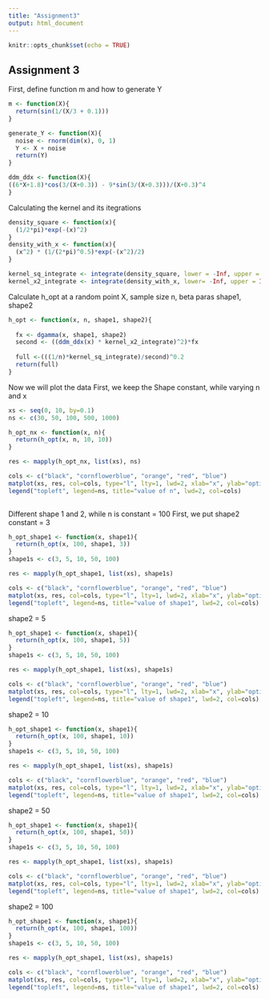 ```yaml
---
title: "Assignment3"
output: html_document
---
```


```r
knitr::opts_chunk$set(echo = TRUE)
```

## Assignment 3
First, define function m and how to generate Y

```r
m <- function(X){
  return(sin(1/(X/3 + 0.1)))
}

generate_Y <- function(X){
  noise <- rnorm(dim(x), 0, 1)
  Y <- X + noise
  return(Y)
}

ddm_ddx <- function(X){
((6*X+1.8)*cos(3/(X+0.3)) - 9*sin(3/(X+0.3)))/(X+0.3)^4
}
```
Calculating the kernel and its itegrations
```r

density_square <- function(x){
  (1/2*pi)*exp(-(x)^2)
}
density_with_x <- function(x){
  (x^2) * (1/(2*pi)^0.5)*exp(-(x^2)/2)
}

kernel_sq_integrate <- integrate(density_square, lower = -Inf, upper = Inf)$value
kernel_x2_integrate <- integrate(density_with_x, lower= -Inf, upper = Inf)$value


```
Calculate h_opt at a random point X, sample size n, beta paras shape1, shape2
```r
h_opt <- function(x, n, shape1, shape2){
  
  fx <- dgamma(x, shape1, shape2)
  second <- ((ddm_ddx(x) * kernel_x2_integrate)^2)*fx
  
  full <-(((1/n)*kernel_sq_integrate)/second)^0.2
  return(full)
}


```
Now we will plot the data
First, we keep the Shape constant, while varying n and x

```r
xs <- seq(0, 10, by=0.1)
ns <- c(30, 50, 100, 500, 1000)

h_opt_nx <- function(x, n){
  return(h_opt(x, n, 10, 10))
}

res <- mapply(h_opt_nx, list(xs), ns)

cols <- c("black", "cornflowerblue", "orange", "red", "blue")
matplot(xs, res, col=cols, type="l", lty=1, lwd=2, xlab="x", ylab="optimal h")
legend("topleft", legend=ns, title="value of n", lwd=2, col=cols)
 
```

Different shape 1 and 2, while n is constant = 100
First, we put shape2 constant = 3
```r

h_opt_shape1 <- function(x, shape1){
  return(h_opt(x, 100, shape1, 3))
}
shape1s <- c(3, 5, 10, 50, 100)

res <- mapply(h_opt_shape1, list(xs), shape1s)

cols <- c("black", "cornflowerblue", "orange", "red", "blue")
matplot(xs, res, col=cols, type="l", lty=1, lwd=2, xlab="x", ylab="optimal h")
legend("topleft", legend=ns, title="value of shape1", lwd=2, col=cols)
```

shape2 = 5
```r

h_opt_shape1 <- function(x, shape1){
  return(h_opt(x, 100, shape1, 5))
}
shape1s <- c(3, 5, 10, 50, 100)

res <- mapply(h_opt_shape1, list(xs), shape1s)

cols <- c("black", "cornflowerblue", "orange", "red", "blue")
matplot(xs, res, col=cols, type="l", lty=1, lwd=2, xlab="x", ylab="optimal h")
legend("topleft", legend=ns, title="value of shape1", lwd=2, col=cols)

```

shape2 = 10
```r

h_opt_shape1 <- function(x, shape1){
  return(h_opt(x, 100, shape1, 10))
}
shape1s <- c(3, 5, 10, 50, 100)

res <- mapply(h_opt_shape1, list(xs), shape1s)

cols <- c("black", "cornflowerblue", "orange", "red", "blue")
matplot(xs, res, col=cols, type="l", lty=1, lwd=2, xlab="x", ylab="optimal h")
legend("topleft", legend=ns, title="value of shape1", lwd=2, col=cols)
```

shape2 = 50
```r

h_opt_shape1 <- function(x, shape1){
  return(h_opt(x, 100, shape1, 50))
}
shape1s <- c(3, 5, 10, 50, 100)

res <- mapply(h_opt_shape1, list(xs), shape1s)

cols <- c("black", "cornflowerblue", "orange", "red", "blue")
matplot(xs, res, col=cols, type="l", lty=1, lwd=2, xlab="x", ylab="optimal h")
legend("topleft", legend=ns, title="value of shape1", lwd=2, col=cols)
```

shape2 = 100
```r

h_opt_shape1 <- function(x, shape1){
  return(h_opt(x, 100, shape1, 100))
}
shape1s <- c(3, 5, 10, 50, 100)

res <- mapply(h_opt_shape1, list(xs), shape1s)

cols <- c("black", "cornflowerblue", "orange", "red", "blue")
matplot(xs, res, col=cols, type="l", lty=1, lwd=2, xlab="x", ylab="optimal h")
legend("topleft", legend=ns, title="value of shape1", lwd=2, col=cols)
```